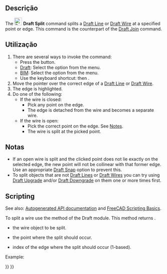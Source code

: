 <languages/>

<div class="mw-translate-fuzzy">
{{Docnav
|[[Draft_Join/pt-br|Conectar]]
|[[Draft_Upgrade/pt-br|Atualizar]]
|[[Draft_Workbench/pt-br|Draft]]
|IconL=Draft_Join.svg
|IconR=Draft_Upgrade.svg
|IconC=Workbench_Draft.svg
}}
</div>

{{GuiCommand
|Name=Draft Split
|MenuLocation=Modification → Split<br>Modify → Split
|Workbenches=[[Draft_Workbench|Draft]], [[BIM_Workbench|BIM]]
|Shortcut={{KEY|S}} {{KEY|P}}
|Version=0.18
|SeeAlso=[[Draft_Join|Draft Join]]
}}

<span id="Description"></span>
==Descrição==

The [[Image:Draft_Split.svg|24px]] '''Draft Split''' command splits a [[Draft_Line|Draft Line]] or [[Draft_Wire|Draft Wire]] at a specified point or edge. This command is the counterpart of the [[Draft_Join|Draft Join]] command.

<span id="Usage"></span>
==Utilização==

# There are several ways to invoke the command:
#* Press the {{Button|[[Image:Draft_Split.svg|16px]] [[Draft_Split|Split]]}} button.
#* [[Draft_Workbench|Draft]]: Select the {{MenuCommand|Modification → [[Image:Draft_Split.svg|16px]] Split}} option from the menu.
#* [[BIM_Workbench|BIM]]: Select the {{MenuCommand|Modify → [[Image:Draft_Split.svg|16px]] Split}} option from the menu.
#* Use the keyboard shortcut: {{KEY|S}} then {{KEY|P}}.
# Move the pointer over the correct edge of a [[Draft_Line|Draft Line]] or [[Draft_Wire|Draft Wire]].
# The edge is highlighted.
# Do one of the following:
#* If the wire is closed:
#** Pick any point on the edge.
#** The edge is detached from the wire and becomes a separate wire.
#* If the wire is open:
#** Pick the correct point on the edge. See [[#Notes|Notes]].
#** The wire is split at the picked point.

<span id="Notes"></span>
==Notas==

* If an open wire is split and the clicked point does not lie exactly on the selected edge, the new point will not be collinear with that former edge. Use an appropriate [[Draft_Snap|Draft Snap]] option to prevent this.
* To split objects that are not [[Draft_Line|Draft Lines]] or [[Draft_Wire|Draft Wires]] you can try using [[Draft_Upgrade|Draft Upgrade]] and/or [[Draft_Downgrade|Draft Downgrade]] on them one or more times first.

==Scripting==

See also: [https://freecad.github.io/SourceDoc/ Autogenerated API documentation] and [[FreeCAD Scripting Basics|FreeCAD Scripting Basics]].

To split a wire use the {{incode|split}} method of the Draft module. This method returns {{incode|None}}.

{{Code|code=
split(wire, newPoint, edgeIndex)
}}

* {{incode|wire}} the wire object to be split.
* {{incode|newPoint}} the point where the split should occur.
* {{incode|edgeIndex}} index of the edge where the split should occur (1-based).

Example:

{{Code|code=
import FreeCAD as App
import Draft

doc = App.newDocument()

p1 = App.Vector(0, 0, 0)
p2 = App.Vector(500, 0, 0)
p3 = App.Vector(250, 0, 0)

wire = Draft.make_wire([p1, p2])

Draft.split(wire, p3, 1)
doc.recompute()
}}


<div class="mw-translate-fuzzy">
{{Docnav
|[[Draft_Join/pt-br|Conectar]]
|[[Draft_Upgrade/pt-br|Atualizar]]
|[[Draft_Workbench/pt-br|Draft]]
|IconL=Draft_Join.svg
|IconR=Draft_Upgrade.svg
|IconC=Workbench_Draft.svg
}}
</div>

{{Draft Tools navi{{#translation:}}}}
{{Userdocnavi{{#translation:}}}}